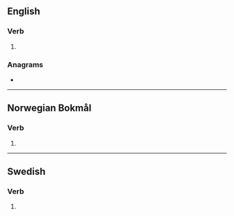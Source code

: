 ==English==

===Verb===
{{head|en|verb form}}

# {{en-third-person singular of|slite}}

===Anagrams===
* {{anagrams|en|Leists|Steils|Stiles|e-lists|islets|istles|sliest|stiles}}

----

==Norwegian Bokmål==

===Verb===
{{head|nb|verb form}}

# {{form of|passive form|slite|lang=nb}}

----

==Swedish==

===Verb===
{{head|sv|verb form}}

# {{sv-verb-form-pre-pass|slita}}